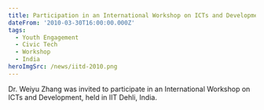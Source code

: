 ```yaml
---
title: Participation in an International Workshop on ICTs and Development
dateFrom: '2010-03-30T16:00:00.000Z'
tags:
  - Youth Engagement
  - Civic Tech
  - Workshop
  - India
heroImgSrc: /news/iitd-2010.png
---
```


Dr. Weiyu Zhang was invited to participate in an International Workshop on ICTs and Development, held in IIT Dehli, India.
